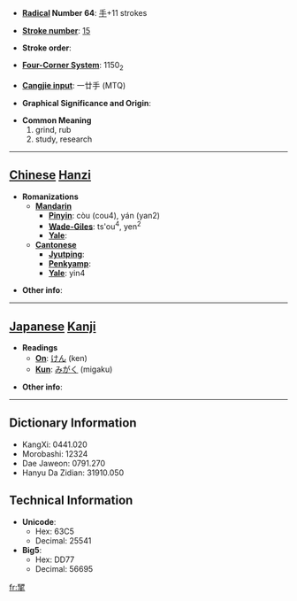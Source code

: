 * '''[[Wiktionary:Chinese radical index| Radical]] Number 64''': [[Wiktionary:Chinese radical index 手|手]]+11 strokes

* '''[[Wiktionary:Chinese total strokes index|Stroke number]]''': [[Wiktionary:Chinese total strokes index 15|15]]

* '''Stroke order''': 

* '''[[Wiktionary:Chinese four corner index|Four-Corner System]]''': 1150<sub>2</sub>

* '''[[Wiktionary:Chinese Cangjie index|Cangjie input]]''': 一廿手 (MTQ)

* '''Graphical Significance and Origin''': 

* '''Common Meaning'''
*#grind, rub
*# study, research


----

== [[Chinese]] [[Hanzi]] ==

* '''Romanizations'''
** '''[[Mandarin]]'''
*** '''[[Pinyin]]''': còu (cou4), yán (yan2)
*** '''[[Wade-Giles]]''': ts'ou<sup>4</sup>, yen<sup>2</sup>
*** '''[[Yale]]''': 
** '''[[Cantonese]]'''
*** '''[[Jyutping]]''':
*** '''[[Penkyamp]]''': 
*** '''[[Yale]]''': yin4

* '''Other info''': 

----

== [[Japanese]] [[Kanji]] ==

* '''Readings'''
** '''[[On]]''': [[けん]] (ken)
** '''[[Kun]]''': [[みがく]] (migaku)

* '''Other info''':  

----

== Dictionary Information ==

* KangXi: 0441.020
* Morobashi: 12324
* Dae Jaweon: 0791.270
* Hanyu Da Zidian: 31910.050

== Technical Information ==

* '''Unicode''':
** Hex: 63C5
** Decimal: 25541
* '''Big5''':
** Hex: DD77
** Decimal: 56695

[[fr:揅]]